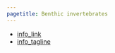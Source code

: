 ```yaml
---
pagetitle: Benthic invertebrates
---
```


- [info_link](https://olympiccoast.noaa.gov/living/marinelife/inverts/inverts.html)
- [info_tagline](What they may lack in size, they make up in diversity! Invertebrates are any animal with without a backbone. From snails to crabs and clams to urchins, the seafloor is teeming with invertebrate life.)


